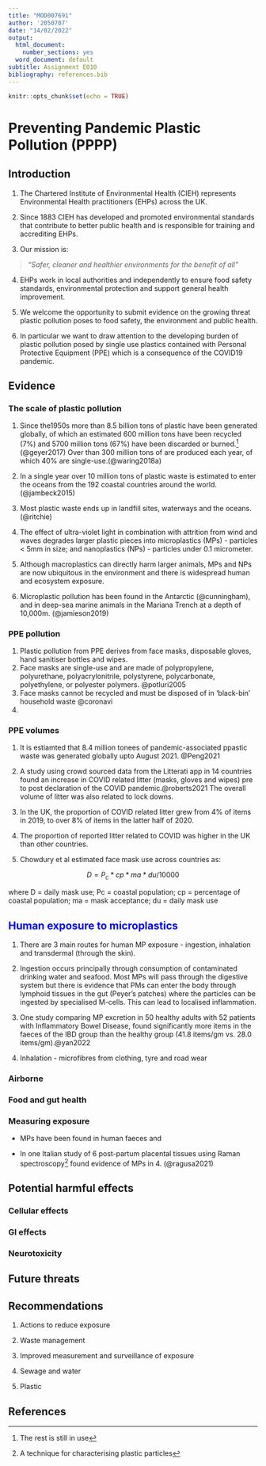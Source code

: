 ```yaml
---
title: "MOD007691"
author: '2050707'
date: "14/02/2022"
output:
  html_document:
    number_sections: yes
  word_document: default
subtitle: Assignment E010
bibliography: references.bib
---
```


```r
knitr::opts_chunk$set(echo = TRUE)
```

# Preventing Pandemic Plastic Pollution (PPPP)

## Introduction

1.  The Chartered Institute of Environmental Health (CIEH) represents Environmental Health practitioners (EHPs) across the UK.

2.  Since 1883 CIEH has developed and promoted environmental standards that contribute to better public health and is responsible for training and accrediting EHPs.

3.  Our mission is:

> *"Safer, cleaner and healthier environments for the benefit of all"*

4.  EHPs work in local authorities and independently to ensure food safety standards, environmental protection and support general health improvement.

5.  We welcome the opportunity to submit evidence on the growing threat plastic pollution poses to food safety, the environment and public health.

6.  In particular we want to draw attention to the developing burden of plastic pollution posed by single use plastics contained with Personal Protective Equipment (PPE) which is a consequence of the COVID19 pandemic.

## Evidence

### The scale of plastic pollution

1.  Since the1950s more than 8.5 billion tons of plastic have been generated globally, of which an estimated 600 million tons have been recycled (7%) and 5700 million tons (67%) have been discarded or burned.[^1] (@geyer2017) Over than 300 million tons of are produced each year, of which 40% are single-use.(@waring2018a)

2.  In a single year over 10 million tons of plastic waste is estimated to enter the oceans from the 192 coastal countries around the world. (@jambeck2015)

3.  Most plastic waste ends up in landfill sites, waterways and the oceans. (@ritchie)

4.  The effect of ultra-violet light in combination with attrition from wind and waves degrades larger plastic pieces into microplastics (MPs) - particles \< 5mm in size; and nanoplastics (NPs) - particles under 0.1 micrometer.

5.  Although macroplastics can directly harm larger animals, MPs and NPs are now ubiquitous in the environment and there is widespread human and ecosystem exposure.

6.  Microplastic pollution has been found in the Antarctic (@cunningham), and in deep-sea marine animals in the Mariana Trench at a depth of 10,000m. (@jamieson2019)

### PPE pollution 

1.  Plastic pollution from PPE derives from face masks, disposable gloves, hand sanitiser bottles and wipes.
2.  Face masks are single-use and are made of polypropylene, polyurethane, polyacrylonitrile, polystyrene, polycarbonate, polyethylene, or polyester polymers. @potluri2005
3.  Face masks cannot be recycled and must be disposed of in 'black-bin' household waste @coronavi
4.  

### PPE volumes

1.  It is estiamted that 8.4 million tonees of pandemic-associated ppastic waste was generated globally upto August 2021. @Peng2021

2.  A study using crowd sourced data from the Litterati app in 14 countries found an increase in COVID related litter (masks, gloves and wipes) pre to post declaration of the COVID pandemic.@roberts2021 The overall volume of litter was also related to lock downs.

3.  In the UK, the proportion of COVID related litter grew from 4% of items in 2019, to over 8% of items in the latter half of 2020.

4.  The proportion of reported litter related to COVID was higher in the UK than other countries.

5.  Chowdury et al estimated face mask use across countries as:

$$
D = P_c*cp*ma*du/10000
$$

where D = daily mask use; Pc = coastal population; cp = percentage of coastal population; ma = mask acceptance; du = daily mask use

## Human exposure to microplastics {style="color: blue"}

1.  There are 3 main routes for human MP exposure - ingestion, inhalation and transdermal (through the skin).

2.  Ingestion occurs principally through consumption of contaminated drinking water and seafood. Most MPs will pass through the digestive system but there is evidence that PMs can enter the body through lymphoid tissues in the gut (Peyer's patches) where the particles can be ingested by specialised M-cells. This can lead to localised inflammation.

3.  One study comparing MP excretion in 50 healthy adults with 52 patients with Inflammatory Bowel Disease, found significantly more items in the faeces of the IBD group than the healthy group (41.8 items/gm vs. 28.0 items/gm).\@yan2022

4.  Inhalation - microfibres from clothing, tyre and road wear

### Airborne

### Food and gut health

### Measuring exposure

-   MPs have been found in human faeces and

-   In one Italian study of 6 post-partum placental tissues using Raman spectroscopy[^2] found evidence of MPs in 4. (@ragusa2021)

## Potential harmful effects

### Cellular effects

### GI effects

### Neurotoxicity

## Future threats

## 

## Recommendations

1.  Actions to reduce exposure

2.  Waste management

3.  Improved measurement and surveillance of exposure

4.  Sewage and water

5.  Plastic

## References

[^1]: The rest is still in use

[^2]: A technique for characterising plastic particles
